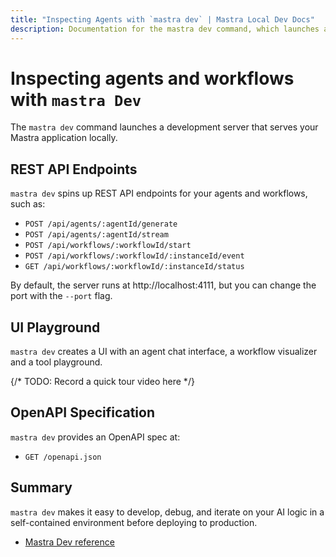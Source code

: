 ```yaml
---
title: "Inspecting Agents with `mastra dev` | Mastra Local Dev Docs"
description: Documentation for the mastra dev command, which launches a local development server for Mastra applications.
---
```


# Inspecting agents and workflows with `mastra Dev`

The `mastra dev` command launches a development server that serves your Mastra application locally. 

## REST API Endpoints

`mastra dev` spins up REST API endpoints for your agents and workflows, such as:

- `POST /api/agents/:agentId/generate`
- `POST /api/agents/:agentId/stream`
- `POST /api/workflows/:workflowId/start`
- `POST /api/workflows/:workflowId/:instanceId/event`
- `GET /api/workflows/:workflowId/:instanceId/status`

By default, the server runs at http://localhost:4111, but you can change the port with the `--port` flag.

## UI Playground

`mastra dev` creates a UI with an agent chat interface, a workflow visualizer and a tool playground.

{/* TODO: Record a quick tour video here */}

## OpenAPI Specification

`mastra dev` provides an OpenAPI spec at:
- `GET /openapi.json`

## Summary

`mastra dev` makes it easy to develop, debug, and iterate on your AI logic in a self-contained environment before deploying to production.

- [Mastra Dev reference](../reference/cli/dev.mdx)
